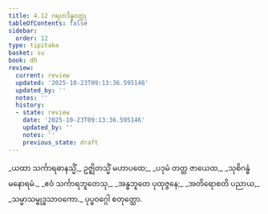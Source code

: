 ```yaml
---
title: 4.12 ဂရဟဒိန္နဝတ္ထု
tableOfContents: false
sidebar:
  order: 12
type: tipitaka
basket: su
book: dh
review:
  current: review
  updated: '2025-10-23T09:13:36.595146'
  updated_by: ''
  notes: ''
  history:
  - state: review
    date: '2025-10-23T09:13:36.595146'
    updated_by: ''
    notes: ''
    previous_state: draft
---
```



<ReviewStatus review={frontmatter.review} showDetails={true} />

<HypothesisAnnotation frontmatter={frontmatter} />

<DynamicBreadcrumb />

<Division number="58" book="dh" e="ch" v="18" p="21">

<Paragraph number="62" type="verses" book="dh">
_ယထာ သင်္ကာရဓာနသ္မိံ,_  
ဥဇ္ဈိတသ္မိံ မဟာပထေ;_  
_ပဒုမံ တတ္ထ ဇာယေထ,_  
_သုစိဂန္ဓံ မနောရမံ._  

</Paragraph>

</Division>
<Division number="59" book="dh" e="ch" v="18" p="21">

<Paragraph number="63" type="verses" book="dh">
_ဧဝံ သင်္ကာရဘူတေသု,_  
_အန္ဓဘူတေ ပုထုဇ္ဇနေ;_  
_အတိရောစတိ ပညာယ,_  
_သမ္မာသမ္ဗုဒ္ဓသာဝကော._  


</Paragraph>
</Division>

<Paragraph number="64" type="center" book="dh">
ပုပ္ဖဝဂ္ဂေါ စတုတ္ထော.
</Paragraph>
